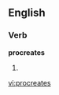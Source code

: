 
==English==

===Verb===
'''procreates'''

# {{third-person singular of|[[procreate]]}}

{{anagrams:en/aceeoprrst}}
[[vi:procreates]]
